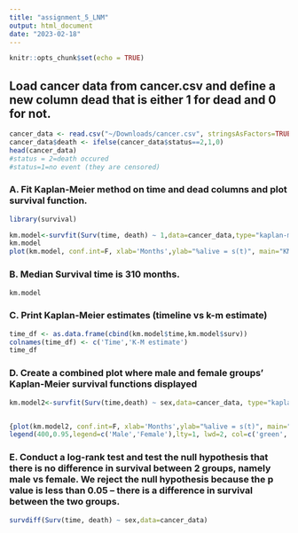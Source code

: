 ```yaml
---
title: "assignment_5_LNM"
output: html_document
date: "2023-02-18"
---
```


```r
knitr::opts_chunk$set(echo = TRUE)
```

## Load cancer data from cancer.csv and define a new column dead that is either 1 for dead and 0 for not. 

```r
cancer_data <- read.csv("~/Downloads/cancer.csv", stringsAsFactors=TRUE)[,-1]
cancer_data$death <- ifelse(cancer_data$status==2,1,0)
head(cancer_data)
#status = 2=death occured 
#status=1=no event (they are censored)
```

### A. Fit Kaplan-Meier method on time and dead columns and plot survival function.

```r
library(survival)

km.model<-survfit(Surv(time, death) ~ 1,data=cancer_data,type="kaplan-meier")
km.model
plot(km.model, conf.int=F, xlab='Months',ylab="%alive = s(t)", main="KM-Model-LNM")
```

### B. Median Survival time is 310 months. 
```r
km.model
```
### C. Print Kaplan-Meier estimates (timeline vs k-m estimate)

```r
time_df <- as.data.frame(cbind(km.model$time,km.model$surv))
colnames(time_df) <- c('Time','K-M estimate')
time_df
```
### D. Create a combined plot where male and female groups’ Kaplan-Meier survival functions displayed

```r
km.model2<-survfit(Surv(time,death) ~ sex,data=cancer_data, type="kaplan-meier")


{plot(km.model2, conf.int=F, xlab='Months',ylab="%alive = s(t)", main="KM-Model-LNM", las=1, lwd=2, col=c('green','blue'),mark.time=TRUE)
legend(400,0.95,legend=c('Male','Female'),lty=1, lwd=2, col=c('green','blue'),bty="", cex=0.6)}
```

### E. Conduct a log-rank test and test the null hypothesis that there is no difference in survival between 2 groups, namely male vs female. We reject the null hypothesis because the p value is less than 0.05 -- there is a difference in survival between the two groups. 

```r

survdiff(Surv(time, death) ~ sex,data=cancer_data)
```

